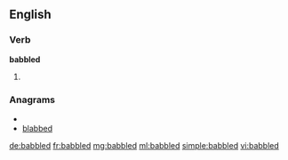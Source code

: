 ==English==

===Verb===
'''babbled'''

# {{past of|[[babble]]}}

===Anagrams===
* {{alphagram|abbbdel}}
* [[blabbed#English|blabbed]]

[[de:babbled]]
[[fr:babbled]]
[[mg:babbled]]
[[ml:babbled]]
[[simple:babbled]]
[[vi:babbled]]